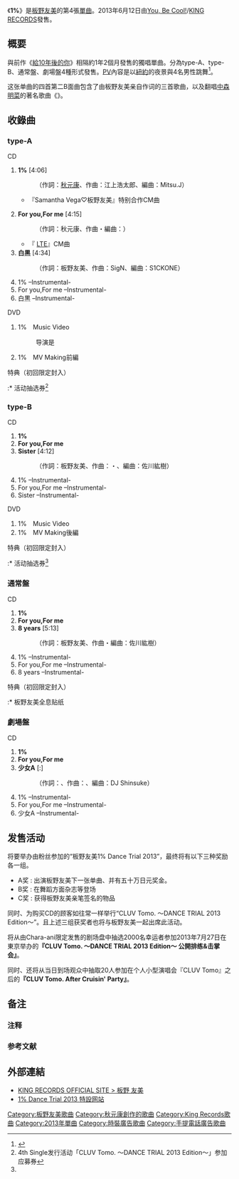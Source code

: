 {{Infobox Single 
| Name           = 1%
| Artist         = [[板野友美|板野友美]]
| Album          = [[S×W×A×G|S×W×A×G]]
| A-side         = 
| B-side         = For you,For me <br/>白黒（type-A）<br/>Sister（type-B）<br/>8 years（通常盤）<br/>少女A（劇場盤）
| Released       = 2013年6月12日
| Format         = [[單曲|單曲]]
| Recorded       = 
| Genre          = [[J-POP|J-POP]]
| Length         = 36分05秒（type-A）<br/>35分22秒（type-B）<br/>27分22秒（通常盤）<br/>
| Label          = [[You,_Be_Cool!|You, Be Cool!]]/[[KING_RECORDS|KING RECORDS]]
| Writer         = [[秋元康|秋元康]]（作詞 #1、#2）<br/>板野友美<br/>（作詞 type-A#3、type-B #3、通常盤 #3）<br/>{{link-ja|売野雅勇|売野雅勇}}（作詞 劇場盤 #3）<br/>江上浩太郎（作曲 #1）<br/>{{link-ja|Carlos K.|Carlos K.}}（作曲 #2）<br/>SigN（作曲 type-A #3）<br/>{{link-ja|鈴木まなか|鈴木まなか}}（作曲 type-B #3）<br/>{{link-ja|佐川紘樹|Hiroki Sagawa}}（作曲 type-B #3、通常盤 #3）<br/>{{link-ja|芹澤廣明|芹澤廣明}}（作曲 劇場盤 #3）
| Producer       = 秋元康
| Certification  = * 单曲周榜第4名（[[Oricon公信榜|Oricon]]）
| Chart position = 
| Last single    = [[給10年後的你|給10年後的你]]<br />（2012年）
| This single    = '''1%'''<br />（2013年）
| Next single    = [[little|little]]<br />（2014年）
| Misc           = 
}}
《'''1%'''》是[[板野友美|板野友美]]的第4張[[單曲|單曲]]。2013年6月12日由[[You,_Be_Cool!|You, Be Cool!]]/[[KING_RECORDS|KING RECORDS]]發售。

== 概要 ==

與前作《[[給10年後的你|給10年後的你]]》相隔約1年2個月發售的獨唱單曲。分為type-A、type-B、通常盤、劇場盤4種形式發售。[[音樂影片|PV]]內容是以[[紐約|紐約]]的夜景與4名男性跳舞<ref>{{Cite news|date=2013-04-20|url=http://www.barks.jp/news/?id=1000089530|script-title=ja:板野友美、ソロとしては約1年2ヶ月ぶりの4thシングル「1%」発売決定|newspaper=BARKS|language=ja|accessdate=2013-04-24|archive-date=2013-04-21|archive-url=https://web.archive.org/web/20130421025329/http://www.barks.jp/news/?id=1000089530|dead-url=no}}</ref>。

这张单曲的四首第二B面曲包含了由板野友美亲自作词的三首歌曲，以及翻唱[[中森明菜|中森明菜]]的著名歌曲《{{link-ja|少女A|少女A}}》。

== 收錄曲 ==
=== type-A ===
; CD
# '''1%''' [4:06]
#: （作詞：[[秋元康|秋元康]]、作曲：江上浩太郎、編曲：Mitsu.J）
#* {{link-ja|Samantha Thavasa|サマンサタバサ}}『Samantha Vega♡板野友美』特别合作CM曲
# '''For you,For me''' [4:15]
#: （作詞：秋元康、作曲・編曲：{{link-ja|Carlos K.|Carlos K.}}）
#* 『{{link-ja|EMOBILE|イー・モバイル}} [[长期演进技术|LTE]]』CM曲
# '''白黒''' [4:34] 
#: （作詞：板野友美、作曲：SigN、編曲：S1CKONE）
# 1% –Instrumental-
# For you,For me –Instrumental-
# 白黒 –Instrumental-
 
; DVD
# 1%　Music Video
#: 导演是{{link-ja|久保茂昭|久保茂昭}}
# 1%　MV Making前編

; 特典（初回限定封入）
:* 活动抽选券<ref group="注" name="tokuten">4th Single发行活动「CLUV Tomo. ～DANCE TRIAL 2013 Edition～」参加应募券</ref>

=== type-B ===
; CD
# '''1%''' 
# '''For you,For me''' 
# '''Sister''' [4:12] 
#: （作詞：板野友美、作曲：{{link-ja|鈴木まなか|鈴木まなか}}・{{link-ja|佐川紘樹|Hiroki Sagawa}}、編曲：佐川紘樹）
# 1% –Instrumental-
# For you,For me –Instrumental-
# Sister –Instrumental-
 
; DVD
# 1%　Music Video
# 1%　MV Making後編

; 特典（初回限定封入）
:* 活动抽选券<ref group="注" name="tokuten"/>

=== 通常盤 ===
; CD
# '''1%''' 
# '''For you,For me''' 
# '''8 years''' [5:13] 
#: （作詞：板野友美、作曲・編曲：佐川紘樹）
# 1% –Instrumental-
# For you,For me –Instrumental-
# 8 years –Instrumental-
 
; 特典（初回限定封入）
:* 板野友美全息贴纸

=== 劇場盤 ===	
; CD	
# '''1%''' 
# '''For you,For me''' 	
# '''少女A''' [:] 
#: （作詞：{{link-ja|売野雅勇|売野雅勇}}、作曲：{{link-ja|芹澤廣明|芹澤廣明}}、編曲：DJ Shinsuke）
# 1% –Instrumental-
# For you,For me –Instrumental-	
# 少女A –Instrumental-

== 发售活动 ==

将要举办由粉丝参加的“板野友美1% Dance Trial 2013”，最终将有以下三种奖励各一组。
* A奖 : 出演板野友美下一张单曲、并有五十万日元奖金。
* B奖 : 在舞蹈方面杂志等登场
* C奖 : 获得板野友美亲笔签名的物品
同时、为购买CD的顾客如往常一样举行“CLUV Tomo. ～DANCE TRIAL 2013 Edition～”。且上述三组获奖者也将与板野友美一起出席此活动。

将从由Chara-ani限定发售的剧场盘中抽选2000名幸运者参加2013年7月27日在東京举办的'''『CLUV Tomo. ～DANCE TRIAL 2013 Edition～ 公開排练&击掌会』'''。
 		 	
同时、还将从当日到场观众中抽取20人参加在个人小型演唱会『CLUV Tomo』之后的'''『CLUV Tomo. After Cruisin' Party』'''。

== 备注 ==
=== 注释 ===
{{Reflist|group=注}}
=== 参考文献 ===
{{Reflist}}

== 外部連結 ==
* [http://www.kingrecords.co.jp/cs/artist/artist.aspx?artist=40533 KING RECORDS OFFICIAL SITE > 板野 友美]{{Wayback|url=http://www.kingrecords.co.jp/cs/artist/artist.aspx?artist=40533 |date=20130509170500 }}
* [https://web.archive.org/web/20130607200027/http://www.dancetrial2013.com/ 1% Dance Trial 2013 特設网站]

{{板野友美}}

{{DEFAULTSORT:1%}}
[[Category:板野友美歌曲|Category:板野友美歌曲]]
[[Category:秋元康創作的歌曲|Category:秋元康創作的歌曲]]
[[Category:King_Records歌曲|Category:King Records歌曲]]
[[Category:2013年單曲|Category:2013年單曲]]
[[Category:時裝廣告歌曲|Category:時裝廣告歌曲]]
[[Category:手提電話廣告歌曲|Category:手提電話廣告歌曲]]